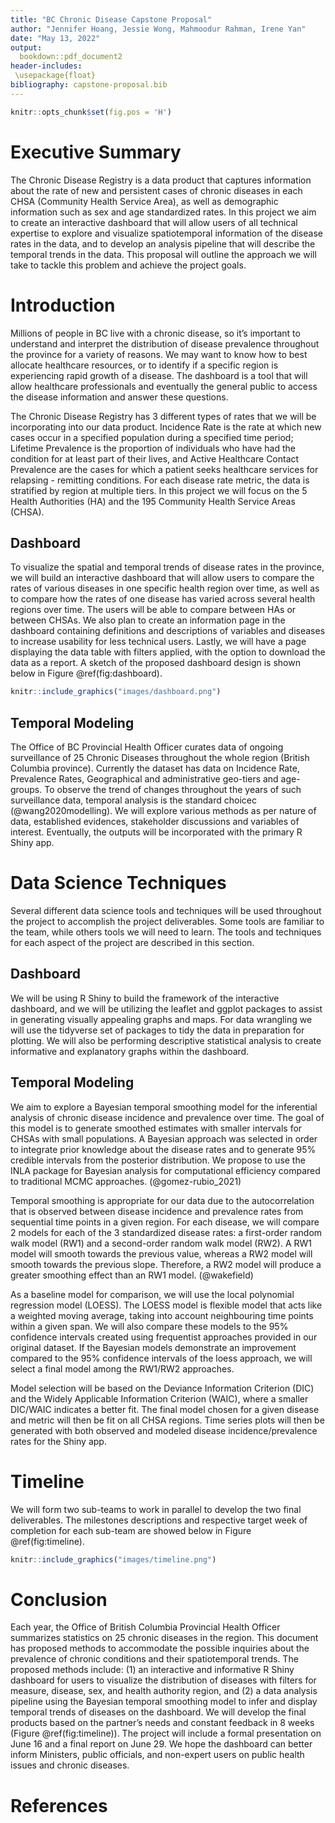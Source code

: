 ```yaml
---
title: "BC Chronic Disease Capstone Proposal"
author: "Jennifer Hoang, Jessie Wong, Mahmoodur Rahman, Irene Yan"
date: "May 13, 2022"
output: 
  bookdown::pdf_document2
header-includes:
 \usepackage{float}
bibliography: capstone-proposal.bib
---
```


```r
knitr::opts_chunk$set(fig.pos = 'H')
```
\newpage

# Executive Summary 
The Chronic Disease Registry is a data product that captures information about the 
rate of new and persistent cases of chronic diseases in each CHSA (Community Health Service Area), 
as well as demographic information such as sex and age standardized rates.
In this project we aim to create an interactive dashboard that will allow users 
of all technical expertise to explore and visualize spatiotemporal information of the disease rates in the data,
and to develop an analysis pipeline that will describe the temporal trends in the data. 
This proposal will outline the approach we will take to tackle this problem and achieve the project goals.

\newpage

# Introduction 
Millions of people in BC live with a chronic disease, so it's important to understand 
and interpret the distribution of disease prevalence throughout the province for a variety of reasons.
We may want to know how to best allocate healthcare resources, 
or to identify if a specific region is experiencing rapid growth of a disease. 
The dashboard is a tool that will allow healthcare professionals 
and eventually the general public to access the disease information and answer these questions.  

The Chronic Disease Registry has 3 different types of rates that we will be incorporating into our data product.
Incidence Rate is the rate at which new cases occur in a specified population during a specified time period;
Lifetime Prevalence is the proportion of individuals who have had the condition for at least part of their lives, 
and Active Healthcare Contact Prevalence are the cases for which a patient seeks healthcare services for relapsing - remitting conditions. 
For each disease rate metric, the data is stratified by region at multiple tiers. 
In this project we will focus on the 5 Health Authorities (HA) and the 195 Community Health Service Areas (CHSA).

## Dashboard
To visualize the spatial and temporal trends of disease rates in the province, 
we will build an interactive dashboard that will allow users to compare 
the rates of various diseases in one specific health region over time,
as well as to compare how the rates of one disease has varied across several health regions over time. 
The users will be able to compare between HAs or between CHSAs.
We also plan to create an information page in the dashboard 
containing definitions and descriptions of variables and diseases to increase usability for less technical users. 
Lastly, we will have a page displaying the data table with filters applied, 
with the option to download the data as a report.
A sketch of the proposed dashboard design is shown below in Figure \@ref(fig:dashboard).

``` r
knitr::include_graphics("images/dashboard.png")
```

## Temporal Modeling
The Office of BC Provincial Health Officer curates data of ongoing surveillance of 25 Chronic Diseases 
throughout the whole region (British Columbia province). 
Currently the dataset has data on Incidence Rate, Prevalence Rates, Geographical and administrative geo-tiers and age-groups. 
To observe the trend of changes throughout the years of such surveillance data, 
temporal analysis is the standard choicec (@wang2020modelling). 
We will explore various methods as per nature of data, established evidences, stakeholder discussions and variables of interest. 
Eventually, the outputs will be incorporated with the primary R Shiny app. 

# Data Science Techniques
Several different data science tools and techniques will be used throughout the project to accomplish the project deliverables. 
Some tools are familiar to the team, while others tools we will need to learn. 
The tools and techniques for each aspect of the project are described in this section.

## Dashboard
We will be using R Shiny to build the framework of the interactive dashboard, 
and we will be utilizing the leaflet and ggplot packages to assist in generating visually appealing graphs and maps. 
For data wrangling we will use the tidyverse set of packages to tidy the data in preparation for plotting.
We  will also be performing descriptive statistical analysis to create informative and explanatory graphs within the dashboard.

## Temporal Modeling
We aim to explore a Bayesian temporal smoothing model for the inferential analysis 
of chronic disease incidence and prevalence over time. The goal of this model is
to generate smoothed estimates with smaller intervals for CHSAs with small populations.
A Bayesian approach was selected in order to integrate prior knowledge 
about the disease rates and to generate 95% credible intervals from the posterior distribution. 
We propose to use the INLA package for Bayesian analysis for computational efficiency 
compared to traditional MCMC approaches. (@gomez-rubio_2021) 

Temporal smoothing is appropriate for our data due to the autocorrelation 
that is observed between disease incidence and prevalence rates
from sequential time points in a given region.
For each disease, we will compare 2 models for each of the 
3 standardized disease rates: a first-order random walk model (RW1) 
and a second-order random walk model (RW2).
A RW1 model will smooth towards the previous value,
whereas a RW2 model will smooth towards the previous slope. 
Therefore, a RW2 model will produce a greater smoothing effect than an RW1 model. (@wakefield)

As a baseline model for comparison, we will use the local polynomial regression model (LOESS). 
The LOESS model is flexible model that acts like a weighted moving average, 
taking into account neighbouring time points within a given span.
We will also compare these models to the 95% confidence intervals 
created using frequentist approaches provided in our original dataset.
If the Bayesian models demonstrate an improvement compared to the
95% confidence intervals of the loess approach,
we will select a final model among the RW1/RW2 approaches.

Model selection will be based on the Deviance Information Criterion (DIC) 
and the Widely Applicable Information Criterion (WAIC), 
where a smaller DIC/WAIC indicates a better fit. 
The final model chosen for a given disease and metric will then be fit 
on all CHSA regions. Time series plots will then be generated with
both observed and modeled disease incidence/prevalence rates for the Shiny app.

# Timeline

We will form two sub-teams to work in parallel to develop the two final deliverables. 
The milestones descriptions and respective target week of completion for each sub-team are showed below in Figure  \@ref(fig:timeline).

``` r
knitr::include_graphics("images/timeline.png")
```

# Conclusion
Each year, the Office of British Columbia Provincial Health Officer summarizes statistics on 25 chronic diseases in the region. This document has proposed methods to accommodate the possible inquiries about the prevalence of chronic conditions and their spatiotemporal trends. The proposed methods include: (1) an interactive and informative R Shiny dashboard for users to visualize the distribution of diseases with filters for measure, disease, sex, and health authority region, and (2) a data analysis pipeline using the Bayesian temporal smoothing model to infer and display temporal trends of diseases on the dashboard. We will develop the final products based on the partner's needs and constant feedback in 8 weeks (Figure \@ref(fig:timeline)). The project will include a formal presentation on June 16 and a final report on June 29.  We hope the dashboard can better inform Ministers, public officials, and non-expert users on public health issues and chronic diseases.

# References